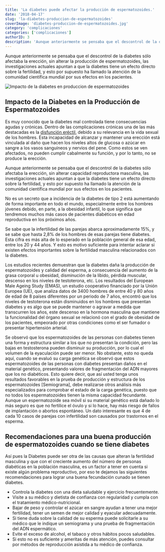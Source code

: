 ```yaml
---
title: 'La diabetes puede afectar la producción de espermatozoides.'
date: '2018-04-17'
slug: 'la-diabetes-produccion-de-espermatozoides'
coverImage: 'diabetes-produccion-de-espermatozoides.jpg'
category: 'complicaciones'
categories: ['complicaciones']
authorID: 3
description: 'Aunque anteriormente se pensaba que el descontrol de la diabetes sólo afectaba la erección, las investigaciones actuales apuntan a que la diabetes tiene un efecto directo sobre la producción de espermatozoides'
---
```


Aunque anteriormente se pensaba que el descontrol de la diabetes sólo afectaba la erección, sin alterar la producción de espermatozoides, las investigaciones actuales apuntan a que la diabetes tiene un efecto directo sobre la fertilidad, y esto por supuesto ha llamado la atención de la comunidad científica mundial por sus efectos en los pacientes.

![Impacto de la diabetes en produccion de espermatozoides](/images/diabetes-produccion-espermatozoides.webp)

## Impacto de la Diabetes en la Producción de Espermatozoides

Es muy conocido que la diabetes mal controlada tiene consecuencias agudas y crónicas. Dentro de las complicaciones crónicas una de las más destacadas es la [disfunción eréctil](/diabetes-en-hombres/), debido a su relevancia en la vida sexual de los hombres. Esta incapacidad de alcanzar y mantener una erección está vinculada al daño que hacen los niveles altos de glucosa o azúcar en sangre a los vasos sanguíneos y nervios del pene. Como estos se ven afectados, no pueden cumplir cabalmente su función, y por lo tanto, no se produce la erección.

Aunque anteriormente se pensaba que el descontrol de la diabetes sólo afectaba la erección, sin alterar capacidad reproductora masculina, las investigaciones actuales apuntan a que la diabetes tiene un efecto directo sobre la fertilidad, y esto por supuesto ha llamado la atención de la comunidad científica mundial por sus efectos en los pacientes.

No es un secreto que a incidencia de la diabetes de tipo 2 está aumentando de forma importante en todo el mundo, especialmente entre los hombres jóvenes debido, en parte, a la obesidad infantil, lo que significa que tendremos muchos más casos de pacientes diabéticos en edad reproductiva en los próximos años.

Se sabe que la infertilidad de las parejas abarca aproximadamente 15%, y se sabe que hasta 2,8% de los hombres de esas parejas tiene diabetes. Esta cifra es más alta de lo esperado en la población general de esa edad, entre los 20 y 44 años. Y esto es motivo suficiente para intentar aclarar si existen efectos importantes sobre la fertilidad masculina relacionados con la diabetes.

Los estudios recientes demuestran que la diabetes daña la producción de espermatozoides y calidad del esperma, a consecuencia del aumento de la grasa corporal u obesidad, disminución de la líbido, pérdida muscular, descenso en los niveles de testoterona, etc. Los resultados del European Male Ageing Study (EMAS), un estudio cooperativo financiado por la Unión Europea (UE), que analiza datos de 3400 hombres de entre 40 y 80 años de edad de 8 países diferentes por un periodo de 7 años, encontró que los niveles de testoterona están disminuidos en los hombres que presentan diabetes y es algo que se puede mantener o agravar a medida que transcurren los años, este descenso en la hormona masculina que mantiene la funcionalidad del órgano sexual se relacionó con el grado de obesidad de los pacientes, empeorado por otras condiciones como el ser fumador o presentar hipertensión arterial.

Se observó que los espermatozoides de las personas con diabetes tienen una forma y estructura similar a los que no presentan la condición, pero las bajas en testosterona pueden disminuir su producción, por lo cual el volumen de la eyaculación puede ser menor. No obstante, esto no queda aquí, cuando se evaluó su carga genética se observó que estos espermatozoides de las personas con diabetes presentan daños en el material genético, presentando valores de fragmentación del ADN mayores que los no diabéticos. Esto quiere decir, que así usted tenga unos resultados favorables en la prueba de producción y estructura de los espermatozoides \[Semiograma\], debe realizarse otros análisis más especializados para comprobar el estado de la carga genética, puesto que no todos los espermatozoides tienen la misma capacidad fecundante. Aunque un espermatozoide sea móvil si su material genético está dañado lo más seguro es que no fertilice el óvulo y si lo hace, hay más riesgo de fallos de implantación o abortos espontáneo. Un dato interesante es que 4 de cada 10 casos de parejas con infertilidad son causados por trastornos en el esperma.

## Recomendaciones para una buena producción de espermatozoides cuando se tiene diabetes

Así pues la Diabetes puede ser otra de las causas que alteran la fertilidad masculina y que con el creciente aumento del número de personas diabéticas en la población masculina, es un factor a tener en cuenta si existe algún problema reproductivo, por eso te dejamos las siguientes recomendaciones para lograr una buena fecundación cunado se tienen diabetes.

- Controla la diabetes con una dieta saludable y ejercicio frecuentemente.
- Visite a su médico y dietista de confianza con regularidad y cumpla con el tratamiento médico-nutricional.
- Bajar de peso y controlar el azúcar en sangre ayudan a tener una mejor fertilidad, tener un semen de mejor calidad y eyacular adecuadamente.
- Si tiene duda sobre la calidad de su esperma puede solicitarle a su médico que le indique un semiograma y una prueba de fragmentación del ADN espermático.
- Evite el exceso de alcohol, el tabaco y otros hábitos pocos saludables.
- Si esto no es suficiente y ameritas de más atención, puedes consultar por métodos de reproducción asistida a tu médico de confianza.
